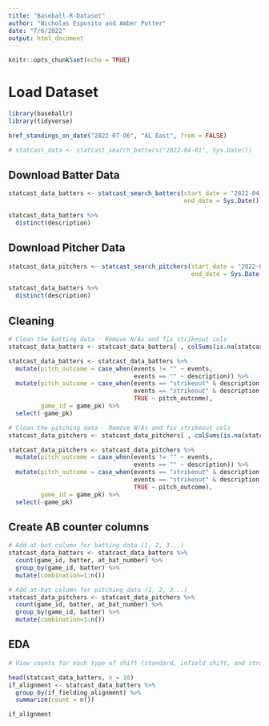 ```yaml
---
title: "Baseball-R-Dataset"
author: "Nicholas Esposito and Amber Potter"
date: "7/6/2022"
output: html_document
---
```


```r
knitr::opts_chunk$set(echo = TRUE)
```

# Load Dataset

```r
library(baseballr)
library(tidyverse)

bref_standings_on_date("2022-07-06", "AL East", from = FALSE)

# statcast_data <- statcast_search_batters("2022-04-01", Sys.Date())
```
## Download Batter Data

```r
statcast_data_batters <- statcast_search_batters(start_date = "2022-04-01", 
                                                 end_date = Sys.Date())

statcast_data_batters %>%
  distinct(description)
```

## Download Pitcher Data

```r
statcast_data_pitchers <- statcast_search_pitchers(start_date = "2022-04-01",
                                                   end_date = Sys.Date())

statcast_data_batters %>%
  distinct(description)
```


## Cleaning

```r
# Clean the batting data - Remove N/As and fix strikeout cols
statcast_data_batters <- statcast_data_batters[ , colSums(is.na(statcast_data_batters)) < nrow(statcast_data_batters)]

statcast_data_batters <- statcast_data_batters %>%
  mutate(pitch_outcome = case_when(events != "" ~ events,
                                   events == "" ~ description)) %>%
  mutate(pitch_outcome = case_when(events == "strikeout" & description == "swinging_strike" ~ "strikeout_swinging",
                                   events == "strikeout" & description == "called_strike" ~ "strikeout_called",
                                   TRUE ~ pitch_outcome),
         game_id = game_pk) %>%
  select(-game_pk)

# Clean the pitching data - Remove N/As and fix strikeout cols
statcast_data_pitchers <- statcast_data_pitchers[ , colSums(is.na(statcast_data_pitchers)) < nrow(statcast_data_pitchers)]

statcast_data_pitchers <- statcast_data_pitchers %>%
  mutate(pitch_outcome = case_when(events != "" ~ events,
                                   events == "" ~ description)) %>%
  mutate(pitch_outcome = case_when(events == "strikeout" & description == "swinging_strike" ~ "strikeout_swinging",
                                   events == "strikeout" & description == "called_strike" ~ "strikeout_called",
                                   TRUE ~ pitch_outcome),
         game_id = game_pk) %>%
  select(-game_pk)
```

## Create AB counter columns

```r
# Add at-bat column for batting data (1, 2, 3...)
statcast_data_batters <- statcast_data_batters %>%
  count(game_id, batter, at_bat_number) %>%
  group_by(game_id, batter) %>%
  mutate(combination=1:n()) 

# Add at-bat column for pitching data (1, 2, 3...)
statcast_data_pitchers <- statcast_data_pitchers %>%
  count(game_id, batter, at_bat_number) %>%
  group_by(game_id, batter) %>%
  mutate(combination=1:n()) 
```

## EDA

```r
# View counts for each type of shift (standard, infield shift, and strategic)

head(statcast_data_batters, n = 10)
if_alignment <- statcast_data_batters %>%
  group_by(if_fielding_alignment) %>%
  summarize(count = n()) 

if_alignment
```
